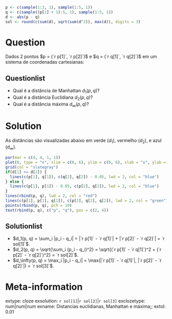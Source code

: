 ```r
p <- c(sample(1:3, 1), sample(1:5, 1))
q <- c(sample((p[1] + 1):5, 1), sample(1:5, 1))
d <- abs(p - q)
sol <- round(c(sum(d), sqrt(sum(d^2)), max(d)), digits = 3)
```

Question
========

Dados 2 pontos $p = (`r p[1]`, `r p[2]`)$ e
$q = (`r q[1]`, `r q[2]`)$ em um sistema de coordenadas cartesianas:

Questionlist
------------
* Qual é a distância de Manhattan $d_1(p, q)$?
* Qual é a distância Euclidiana $d_2(p, q)$?
* Qual é a distância máxima $d_\infty(p, q)$?


Solution
========

As distâncias são visualizadas abaixo em verde ($d_1$), vermelho ($d_2$),
e azul ($d_\infty$).

```r
par(mar = c(4, 4, 1, 1))
plot(0, type = "n", xlim = c(0, 6), ylim = c(0, 6), xlab = "x", ylab = "y")
grid(col = "slategray")
if(d[1] >= d[2]) {
  lines(c(p[1], q[1]), c(q[2], q[2]) - 0.05, lwd = 2, col = "blue")
} else {
  lines(c(p[1], p[1]) - 0.05, c(p[2], q[2]), lwd = 2, col = "blue")
}
lines(rbind(p, q), lwd = 2, col = "red")
lines(c(p[1], p[1], q[1]), c(p[2], q[2], q[2]), lwd = 2, col = "green")
points(rbind(p, q), pch = 19)
text(rbind(p, q), c("p", "q"), pos = c(2, 4))
```

Solutionlist
------------
* $d_1(p, q) = \sum_i |p_i - q_i| = |`r p[1]` - `r q[1]`| +
  |`r p[2]` - `r q[2]`| = `r sol[1]`$.
* $d_2(p, q) = \sqrt{\sum_i (p_i - q_i)^2} = \sqrt{(`r p[1]` -
  `r q[1]`)^2 + (`r p[2]` - `r q[2]`)^2} = `r sol[2]`$.
* $d_\infty(p, q) = \max_i |p_i - q_i| = \max(|`r p[1]` -
  `r q[1]`|, |`r p[2]` - `r q[2]`|) = `r sol[3]`$.


Meta-information
================
extype: cloze
exsolution: `r sol[1]`|`r sol[2]`|`r sol[3]`
exclozetype: num|num|num
exname: Distancias euclidianas, Manhattan e máxima;;
extol: 0.01
